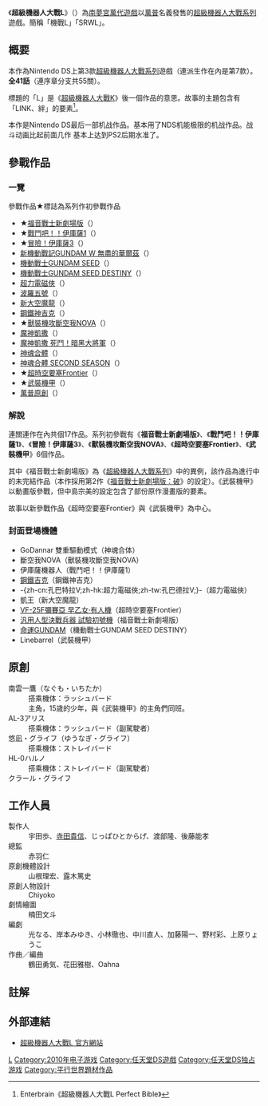 {{Infobox VG
| title = 超級機械人大戰L
| japanese = スーパーロボット大戦L
| image =[[File:Super_Robot_Wars_L.jpg|File:Super Robot Wars L.jpg]]
| caption =「超級機器人大戰L」的遊戲封面
| language =
| developer = エーアイ
| publisher = [[南夢宮萬代遊戲|南夢宮萬代遊戲]]
| series = [[超級機械人大戰系列|超級機械人大戰系列]]
| released = 2010年11月25日
| genre = [[回合制|回合制]][[戰略|戰略]][[電子角色扮演遊戲|RPG]]
| modes = [[單人遊戲|單人遊戲]]
| platforms = [[Nintendo_DS|Nintendo DS]]
}}
{{noteTA|G1=Anime}}

《'''超級機器人大戰L'''》（{{lang-ja|スーパーロボット大戦L}}）為[[南夢宮萬代遊戲|南夢宮萬代遊戲]]以[[萬普|萬普]]名義發售的[[超級機器人大戰系列|超級機器人大戰系列]]遊戲。簡稱「機戰L」「SRWL」。

== 概要 ==
本作為Nintendo DS上第3款[[超級機器人大戰系列|超級機器人大戰系列]]遊戲（連派生作在內是第7款）。'''全41話'''（連序章分支共55關）。

標題的「L」是《[[超級機器人大戰K|超級機器人大戰K]]》後一個作品的意思。故事的主題包含有「LINK、絆」的要素<ref>Enterbrain《超級機器人大戰L Perfect Bible》</ref>。

本作是Nintendo DS最后一部机战作品。基本用了NDS机能极限的机战作品。战斗动画比起前面几作 基本上达到PS2后期水准了。

== 參戰作品 ==
=== 一覽 ===
參戰作品★標誌為系列作初參戰作品
* ★[[福音戰士新劇場版|福音戰士新劇場版]]（{{lang|ja|ヱヴァンゲリヲン新劇場版}}）
* ★[[戰鬥吧！！伊庫薩1|戰鬥吧！！伊庫薩1]]（{{lang|ja|戦え!!イクサー1}}）
* ★[[冒險！伊庫薩3|冒險！伊庫薩3]]（{{lang|ja|冒険!イクサー3}}）
* [[新機動戰記GUNDAM_W_無盡的華爾茲|新機動戰記GUNDAM W 無盡的華爾茲]]（{{lang|ja|新機動戦記ガンダムW Endless Waltz}}）
* [[機動戰士GUNDAM_SEED|機動戰士GUNDAM SEED]]（{{lang|ja|機動戦士ガンダムSEED}}）
* [[機動戰士GUNDAM_SEED_DESTINY|機動戰士GUNDAM SEED DESTINY]]（{{lang|ja|機動戦士ガンダムSEED DESTINY}}）
* [[超力電磁俠|超力電磁俠]]（{{lang|ja|超電磁ロボ コン・バトラーV}}）
* [[波羅五號|波羅五號]]（{{lang|ja|超電磁マシーン ボルテスV}}）
* [[新大空魔龍|新大空魔龍]]（{{lang|ja|ガイキング LEGEND OF DAIKU-MARYU}}）
* [[鋼鐵神吉克|鋼鐵神吉克]]（{{lang|ja|鋼鉄神ジーグ}}）
* ★[[獸裝機攻斷空我NOVA|獸裝機攻斷空我NOVA]]（{{lang|ja|獣装機攻ダンクーガノヴァ}}）
* [[魔神凱撒|魔神凱撒]]（{{lang|ja|マジンカイザー}}）
* [[魔神凱撒#魔神凱撒_死鬥！暗黑大將軍|魔神凱撒 死鬥！暗黑大將軍]]（{{lang|ja|マジンカイザー 死闘!暗黒大将軍}}）
* [[神魂合體|神魂合體]]（{{lang|ja|神魂合体ゴーダンナー!!}}）
* [[神魂合體|神魂合體 SECOND SEASON]]（{{lang|ja|神魂合体ゴーダンナー!! SECOND SEASON}}）
* ★[[超時空要塞Frontier|超時空要塞Frontier]]（{{lang|ja|マクロスF}}）
* ★[[武裝機甲|武裝機甲]]（{{lang|ja|鉄のラインバレル}}）
*[[萬普原創|萬普原創]]（{{lang|ja|バンプレストオリジナル}}）

=== 解說 ===
連關連作在內共個17作品。系列初參戰有《'''福音戰士新劇場版'''》、《'''戰鬥吧！！伊庫薩1'''》、《'''冒險！伊庫薩3'''》、《'''獸裝機攻斷空我NOVA'''》、《'''超時空要塞Frontier'''》、《'''武裝機甲'''》6個作品。

其中《福音戰士新劇場版》為《[[超級機器人大戰系列|超級機器人大戰系列]]》中的異例，該作品為進行中的未完結作品（本作採用第2作《[[福音戰士新劇場版：破|福音戰士新劇場版：破]]》的設定）。《武裝機甲》以動畫版參戰，但中島宗美的設定包含了部份原作漫畫版的要素。

故事以新參戰作品《超時空要塞Frontier》與《武裝機甲》為中心。

=== 封面登場機體 ===
* GoDannar 雙重驅動模式（神魂合体）
* 斷空我NOVA（獸裝機攻斷空我NOVA）
* 伊庫薩機器人（戰鬥吧！！伊庫薩1）
* [[鋼鐵神吉克#鋼鐵神吉克|鋼鐵吉克]]（鋼鐵神吉克）
* -{zh-cn:孔巴特拉V;zh-hk:超力電磁俠;zh-tw:孔巴德拉V;}-（超力電磁俠）
* 凱王（新大空魔龍）
* [[VF-25彌賽亞|VF-25F彌賽亞 早乙女·有人機]]（超時空要塞Frontier）
* [[EVA_(戰鬥機械人)#汎用人型決戰兵器　試驗初號機|汎用人型決戰兵器 試驗初號機]]（福音戰士新劇場版）
* [[ZGMF-X42S_Destiny|命運GUNDAM]]（機動戰士GUNDAM SEED DESTINY）
* Linebarrel（武裝機甲）

== 原創 ==
;南雲一鷹（なぐも・いちたか）
:搭乘機体：ラッシュバード
:主角，15歳的少年，與《武裝機甲》的主角們同班。
;AL-3アリス
:搭乘機体：ラッシュバード（副駕駛者）
;悠凪・グライフ（ゆうなぎ・グライフ）
:搭乘機体：ストレイバード
;HL-0ハルノ
:搭乘機体：ストレイバード（副駕駛者）
;クラール・グライフ

== 工作人員 ==
;製作人
:宇田歩、[[寺田貴信|寺田貴信]]、じっぱひとからげ、渡部隆、後藤能孝
;總監
:赤羽仁
;原創機體設計
:山根理宏、露木篤史
;原創人物設計
:Chiyoko
;劇情繪圖
:楠田文斗
;編劇
:光なる、岸本みゆき、小林徹也、中川直人、加藤陽一、野村彩、上原りょうこ
;作曲／編曲
:鶴田勇気、花田雅樹、Oahna

== 註解 ==
{{reflist}}

== 外部連結 ==
*[http://www.suparobo.jp/srw_lineup/srw_l/index.html  超級機器人大戰L 官方網站]

{{超級機器人大戰系列}}
{{DEFAULTSORT:Super Robot Wars L}}
[[Category:超级机器人大战系列电子游戏|L]]
[[Category:2010年电子游戏|Category:2010年电子游戏]]
[[Category:任天堂DS遊戲|Category:任天堂DS遊戲]]
[[Category:任天堂DS独占游戏|Category:任天堂DS独占游戏]]
[[Category:平行世界題材作品|Category:平行世界題材作品]]